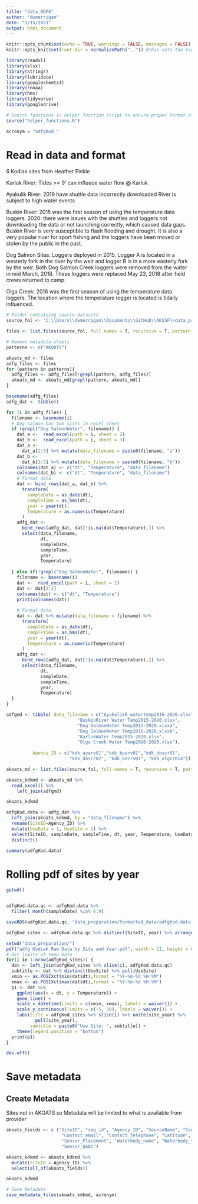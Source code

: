 ```yaml
---
title: "data_ADFG"
author: "dwmerrigan"
date: "3/15/2021"
output: html_document
---
```


```r
knitr::opts_chunk$set(echo = TRUE, warnings = FALSE, messages = FALSE)
knitr::opts_knit$set(root.dir = normalizePath("..")) #this sets the root.dir up one level back to the project so that paths are relative to the project directory.

library(readxl)
library(xlsx)
library(stringr)
library(lubridate)
library(googlesheets4)
library(rnoaa)
library(hms)
library(tidyverse)
library(googledrive) 

```

```r

# Source functions in helper function script to ensure proper format of saved data
source("helper_functions.R")

acronym = "adfgKod_"

```


# Read in data and format
6 Kodiak sites from Heather Finkle 

Karluk River: Tides >= 9' can influece water flow @ Karluk

Ayakulik River:
2019 have shuttle data incorrectly downloaded
River is subject to high water events

Buskin River:
2015 was the first season of using the temperature data loggers.
2020: there were issues with the shuttles and loggers not downloading the data or not launching correctly, which caused data gaps.
Buskin River is very susceptible to flash flooding and drought. It is also a very popular river for sport fishing and the loggers have been moved  or stolen by the public in the past.

Dog Salmon Sites:
Loggers deployed in 2015. 
Logger A is located in a westerly fork in the river by the weir and logger B is in a more easterly fork by the weir.
Both Dog Salmon Creek loggers were removed from the water in mid March, 2018. These loggers were replaced May 23, 2018 after field crews returned to camp.

Olga Creek:
2016 was the first season of using the temperature data loggers.
The location where the temperature logger is located is tidally influenced.

```r
# Folder containing source datasets
source_fol <- "C:\\Users\\dwmerrigan\\Documents\\GitHub\\AKSSF\\data_preparation\\source\\14_ADFG_Heather_Finkle\\source"

files <- list.files(source_fol, full.names = T, recursive = T, pattern = ".*.csv|.*.xlsx")

# Remove metadata sheets
patterns <- c("AKOATS")

akoats_md <- files
adfg_files <- files
for (pattern in patterns){
  adfg_files <- adfg_files[!grepl(pattern, adfg_files)]
  akoats_md <- akoats_md[grepl(pattern, akoats_md)]
}

basename(adfg_files)
adfg_dat <- tibble()

for (i in adfg_files) {
  filename <- basename(i)
  # Dog salmon has two sites in excel sheet
  if (grepl("Dog SalmonWater", filename)) {
    dat_a <-  read_excel(path = i, sheet = 2)
    dat_b <-  read_excel(path = i, sheet = 3)
    dat_a <-
      dat_a[2:3] %>% mutate(data_filename = paste0(filename, "a"))
    dat_b <-
      dat_b[2:3] %>% mutate(data_filename = paste0(filename, "b"))
    colnames(dat_a) <- c("dt", "Temperature", "data_filename")
    colnames(dat_b) <- c("dt", "Temperature", "data_filename")
    # Format data
    dat <- bind_rows(dat_a, dat_b) %>%
      transform(
        sampleDate = as_date(dt),
        sampleTime = as_hms(dt),
        year = year(dt),
        Temperature = as.numeric(Temperature)
      )
    adfg_dat <-
      bind_rows(adfg_dat, dat[!is.na(dat$Temperature),]) %>%
      select(data_filename,
             dt,
             sampleDate,
             sampleTime,
             year,
             Temperature)
    
  } else if(!grepl("Dog SalmonWater", filename)) {
    filename <- basename(i)
    dat <-  read_excel(path = i, sheet = 2)
    dat <- dat[2:3]
    colnames(dat) <- c("dt", "Temperature")
    print(colnames(dat))
    
    # Format data
    dat <- dat %>% mutate(data_filename = filename) %>%
      transform(
        sampleDate = as_date(dt),
        sampleTime = as_hms(dt),
        year = year(dt),
        Temperature = as.numeric(Temperature)
      )
    adfg_dat <-
      bind_rows(adfg_dat, dat[!is.na(dat$Temperature),]) %>%
      select(data_filename,
             dt,
             sampleDate,
             sampleTime,
             year,
             Temperature)
  }
}


```

```r
adfgmd <- tibble( data_filename = c("AyakulikR_watertemp2016-2020.xlsx",
                           "BuskinRiver Water Temp2015-2020.xlsx",
                           "Dog SalmonWater Temp2015-2020.xlsxa",
                           "Dog SalmonWater Temp2015-2020.xlsxb",
                           "KarlukWater Temp2015-2020.xlsx",
                           "Olga Creek Water Temp2016-2020.xlsx"),
                  
          Agency_ID = c("kdk_ayarv01","kdk_busrv01","kdk_doscr01",
                        "kdk_doscr02", "kdk_karrv01", "kdk_olgcr01a"))

akoats_md <- list.files(source_fol, full.names = T, recursive = T, pattern = "AKOATS")

akoats_kdkmd <- akoats_md %>% 
  read_excel() %>% 
    left_join(adfgmd)

akoats_kdkmd

```

```r

adfgKod.data <- adfg_dat %>% 
  left_join(akoats_kdkmd, by = "data_filename") %>% 
  rename(SiteID=Agency_ID) %>% 
  mutate(UseData = 1, UseSite = 1) %>% 
  select(SiteID, sampleDate, sampleTime, dt, year, Temperature, UseData, UseSite) %>% 
  distinct()

summary(adfgKod.data)

```

# Rolling pdf of sites by year
```r
getwd()


adfgKod.data.qc <- adfgKod.data %>% 
  filter( month(sampleDate) %in% 6:9)

saveRDS(adfgKod.data.qc, "data_preparation/formatted_data/adfgKod.data.rds")

adfgKod_sites <- adfgKod.data.qc %>% distinct(SiteID, year) %>% arrange(SiteID, year)

setwd("data_preparation/")
pdf("adfg Kodiak Raw Data by Site and Year.pdf", width = 11, height = 8.5)
# Get limits of temp data 
for(i in 1:nrow(adfgKod_sites)) {
  dat <- left_join(adfgKod_sites %>% slice(i), adfgKod.data.qc)
  subtitle <- dat %>% distinct(UseSite) %>% pull(UseSite)
  xmin <- as.POSIXct(min(dat$dt),format = "%Y-%m-%d %H:%M")
  xmax <- as.POSIXct(max(dat$dt),format = "%Y-%m-%d %H:%M")
  p1 <- dat %>% 
    ggplot(aes(x = dt, y = Temperature)) +
    geom_line() +
    scale_x_datetime(limits = c(xmin, xmax), labels = waiver()) +
    scale_y_continuous(limits = c(-5, 30), labels = waiver()) +
    labs(title = adfgKod_sites %>% slice(i) %>% unite(site_year) %>%
           pull(site_year),
         subtitle = paste0("Use Site: ", subtitle)) +
    theme(legend.position = "bottom")
  print(p1)
}

dev.off()

```
# Save metadata
## Create Metadata
Sites not in AKOATS so Metadata will be limited to what is available from provider

```r

akoats_fields <- c ("SiteID", "seq_id", "Agency_ID", "SourceName", "Contact_person", 
                     "Contact_email", "Contact_telephone", "Latitude", "Longitude", 
                     "Sensor_Placement", "Waterbody_name", "Waterbody_type", "Sensor_accuracy", 
                     "Sensor_QAQC")

akoats_kdkmd <- akoats_kdkmd %>% 
  mutate(SiteID = Agency_ID) %>% 
  select(all_of(akoats_fields))

akoats_kdkmd

# Save Metadata
save_metadata_files(akoats_kdkmd, acronym)

```
